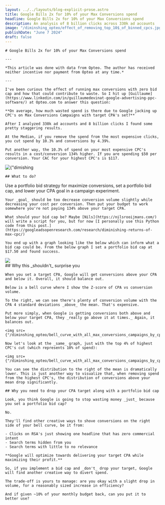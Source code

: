 ```yaml
---
layout: ../../layouts/blog-explicit-prose.astro
title: Google Bills 2x for 10% of your Max Conversions spend
headline: Google Bills 2x for 10% of your Max Conversions spend
description: An analysis of 8 billion clicks across 330k ad accounts
image: "/diminshing_opteo/effect_of_removing_top_10$_of_binned_cpcs.jpg"
publishDate: "June 7 2024"
draft: false
---
```


<div class="prose prose-xl mx-4 md:mx-auto my-12">

    # Google Bills 2x for 10% of your Max Conversions spend

    ---

    *This article was done with data from Opteo. The author has received neither incentive nor payment from Opteo at any time.*

    ---

    I've been curious the effect of running max conversions with zero bid cap and how that could contribute to waste. So I hit up [Guillaume](https://www.linkedin.com/in/guillaumedevinat-google-advertising-ppc-software/) at Opteo.com to answer this question:

    **On average, how much wasted spend is there due to Google jacking up CPC's on Max Conversions Campaigns with target CPA's set?**

    After I analyzed 330k ad accounts and 8 billion clicks I found some pretty staggering results.

    At the Median, if you remove the spend from the most expensive clicks, you cut spend by 10.3% and conversions by 4.39%.

    Put another way, the 10.3% of spend on your most expensive CPC's results in a cost/conversion 134% higher. If you are spending $50 per conversion. Your CAC for your highest CPC's is $117.

</div>

<div className={"flex"}>
    <img className={"mx-auto"} alt={"dimishing return graph"} src={"/diminshing_opteo/effect_of_removing_top_10$_of_binned_cpcs.jpg"}/>
</div>

<div class="prose prose-xl mx-4 md:mx-auto my-12">

    ## What to do?

   Use a portfolio bid strategy for maximize conversions, set a portfolio bid cap, and lower your CPA goal in a campaign experiment.

    Your _goal_ should be too decrease conversion volume slightly while decreasing your cost per conversion. Then put your budget to work somewhere you're not paying 134% above your target CPA.

    What should your bid cap be? Maybe [Nils](https://nilsrooijmans.com/) will write a script for you, but for now [I personally use this Python code from this post.](https://googleadsopenresearch.com/research/diminishing-returns-of-max-cpc/)

    You end up with a graph looking like the below which can inform what a bid cap could be. From the below graph I set a portfolio bid cap at $17.50 and found success.

</div>

<div class={"p-4"}>
    <img src={"/keyword_diminishing_returns_1.png"} loading={"lazy"}/>
</div>

<div class="prose prose-xl mx-4 md:mx-auto my-12">
    ## Why this _shouldn't_ surprise you

    When you set a target CPA, Google will get conversions above your CPA and below it. Overall, it should balance out.

    Below is a bell curve where I show the Z-score of CPA vs conversion volume.

    To the right, we can see there's plenty of conversion volume with the CPA 4 standard deviations _above_ the mean. That's expensive.

    Put more simply, when Google is getting conversions both above and below your target CPA, they _really go above it at times._ Again, it balances out.

    <img src={"/diminshing_opteo/bell_curve_with_all_max_conversions_campaigns_by_cpc_bucket.png"}/>

    Now let's look at the _same_ graph, just with the top 4% of highest CPC's cut (which represents 10% of spend):

    <img src={"/diminshing_opteo/bell_curve_with_all_max_conversions_campaigns_by_cpc_bucket_REMOVING_top_cpc_buckets.png"}/>

    You can see the distribution to the right of the mean is dramatically lower. This is just another way to visualize that, when removing spend from the highest CPC's, the distribution of conversions above your mean drop significantly.

    ## Why you need to drop your CPA target along with a portfolio bid cap

    Look, you think Google is going to stop wasting money _just_ because you set a portfolio bid cap?

    No.

    They'll find other creative ways to shove conversions on the right side of your bell curve, be it from:

    - Clicks on RSA's just showing one headline that has zero commercial intent
    - Search terms hidden from you
    - Search terms with little to no relevance

    **Google will optimize towards delivering your target CPA while maximizing their profit.**

    So, if you implement a bid cap and _don't_ drop your target, Google will find another creative way to divert spend.

    The trade-off is yours to manage: are you okay with a slight drop in volume, for a reasonably sized increase in efficiency?

    And if given ~10% of your monthly budget back, can you put it to better use?

</div>


